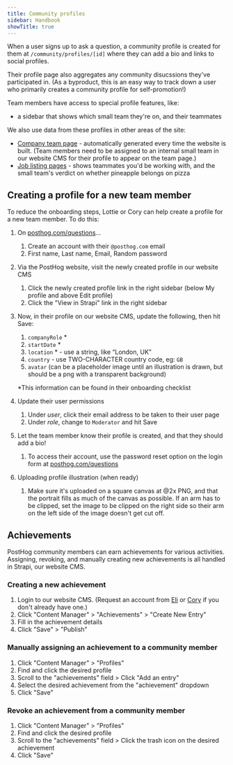 ```yaml
---
title: Community profiles
sidebar: Handbook
showTitle: true
---
```


When a user signs up to ask a question, a community profile is created for them at `/community/profiles/[id]` where they can add a bio and links to social profiles.

Their profile page also aggregates any community disucssions they've participated in. (As a byproduct, this is an easy way to track down a user who primarily creates a community profile for self-promotion!)

Team members have access to special profile features, like:

- a sidebar that shows which small team they're on, and their teammates

We also use data from these profiles in other areas of the site:

- [Company team page](/people) - automatically generated every time the website is built. (Team members need to be assigned to an internal small team in our website CMS for their profile to appear on the team page.)
- [Job listing pages](/careers/speculative-application) - shows teammates you'd be working with, and the small team's verdict on whether pineapple belongs on pizza

## Creating a profile for a new team member

To reduce the onboarding steps, Lottie or Cory can help create a profile for a new team member. To do this:

1. On [posthog.com/questions](http://posthog.com/questions)…
    1. Create an account with their `@posthog.com` email
    2. First name, Last name, Email, Random password
2. Via the PostHog website, visit the newly created profile in our website CMS
    1. Click the newly created profile link in the right sidebar (below My profile and above Edit profile)
    2. Click the "View in Strapi" link in the right sidebar
3. Now, in their profile on our website CMS, update the following, then hit Save:
    1. `companyRole` *
    2. `startDate` *
    3. `location` * - use a string, like “London, UK”
    4. `country` - use TWO-CHARACTER country code, eg: `GB`
    5. `avatar` (can be a placeholder image until an illustration is drawn, but should be a png with a transparent background)
    
    *This information can be found in their onboarding checklist
4. Update their user permissions
    1. Under *user*, click their email address to be taken to their user page
    1. Under *role*, change to `Moderator` and hit Save
5. Let the team member know their profile is created, and that they should add a bio!
    1. To access their account, use the password reset option on the login form at [posthog.com/questions](/questions)
6. Uploading profile illustration (when ready)
    1. Make sure it's uploaded on a square canvas at @2x PNG, and that the portrait fills as much of the canvas as possible. If an arm has to be clipped, set the image to be clipped on the right side so their arm on the left side of the image doesn't get cut off.

## Achievements

PostHog community members can earn achievements for various activities. Assigning, revoking, and manually creating new achievements is all handled in Strapi, our website CMS.

### Creating a new achievement

1. Login to our website CMS. (Request an account from [Eli](/community/profiles/3) or [Cory](/community/profiles/2) if you don't already have one.)
2. Click "Content Manager" > "Achievements" > "Create New Entry"
3. Fill in the achievement details
4. Click "Save" > "Publish"

### Manually assigning an achievement to a community member

1. Click "Content Manager" > "Profiles"
2. Find and click the desired profile
4. Scroll to the "achievements" field > Click "Add an entry"
5. Select the desired achievement from the "achievement" dropdown
6. Click "Save" 

### Revoke an achievement from a community member

1. Click "Content Manager" > "Profiles"
2. Find and click the desired profile
3. Scroll to the "achievements" field > Click the trash icon on the desired achievement
4. Click "Save"
